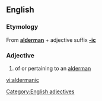==English==
===Etymology===
From '''[[alderman]]''' + adjective suffix '''[[-ic]]'''

===Adjective===
{{en-adj}}

# of or pertaining to an [[alderman]]

[[Category:English adjectives]]

[[vi:aldermanic]]